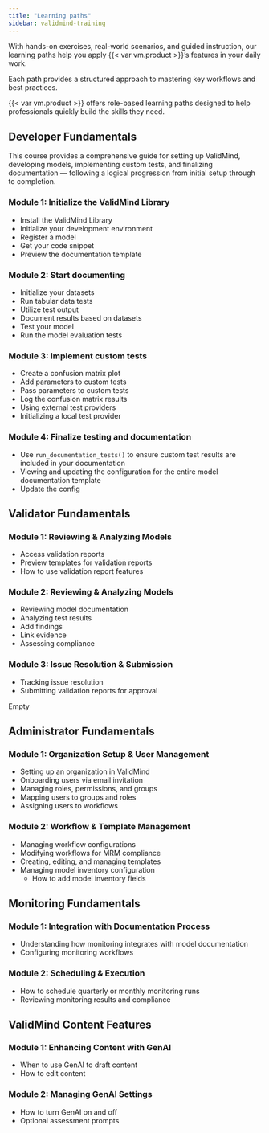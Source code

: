 ```yaml
---
title: "Learning paths"
sidebar: validmind-training
---
```


With hands-on exercises, real-world scenarios, and guided instruction, our learning paths help you apply {{< var vm.product >}}’s features in your daily work.

Each path provides a structured approach to mastering key workflows and best practices. 

{{< var vm.product >}} offers role-based learning paths designed to help professionals quickly build the skills they need. 

## Developer Fundamentals

This course provides a comprehensive guide for setting up ValidMind, developing models, implementing custom tests, and finalizing documentation — following a logical progression from initial setup through to completion.

:::: {.flex .flex-wrap .justify-around}

::: {.w-50-ns}
### Module 1: Initialize the ValidMind Library

- Install the ValidMind Library
- Initialize your development environment
- Register a model <!-- TO DO Missing as a heading/section from intro notebook? -->
- Get your code snippet
- Preview the documentation template
:::

::: {.w-50-ns}
### Module 2: Start documenting <!-- & testing -->

- Initialize your datasets
- Run tabular data tests
- Utilize test output
- Document results based on datasets
- Test your model
<!-- - Initialize model evaluation objects and assigning predictions  -->
- Run the model evaluation tests
:::

::::

:::: {.flex .flex-wrap .justify-around}

::: {.w-50-ns}
### Module 3: Implement custom tests

- Create a confusion matrix plot
- Add parameters to custom tests
- Pass parameters to custom tests 
- Log the confusion matrix results
- Using external test providers
- Initializing a local test provider
:::

::: {.w-50-ns}
### Module 4: Finalize testing and documentation

- Use `run_documentation_tests()` to ensure custom test results are included in your documentation
- Viewing and updating the configuration for the entire model documentation template
- Update the config
:::

::::

## Validator Fundamentals

:::: {.flex .flex-wrap .justify-around}

::: {.w-50-ns}
### Module 1: Reviewing & Analyzing Models 

- Access validation reports
- Preview templates for validation reports
- How to use validation report features
:::

::: {.w-50-ns}
### Module 2: Reviewing & Analyzing Models 

- Reviewing model documentation
- Analyzing test results
- Add findings
- Link evidence
- Assessing compliance
:::

::::

:::: {.flex .flex-wrap .justify-around}

::: {.w-50-ns}
### Module 3: Issue Resolution & Submission

- Tracking issue resolution
- Submitting validation reports for approval
:::

::: {.w-50-ns}
[Empty]{.hidden}
:::

::::

## Administrator Fundamentals

:::: {.flex .flex-wrap .justify-around}

::: {.w-50-ns}
### Module 1: Organization Setup & User Management

- Setting up an organization in ValidMind
- Onboarding users via email invitation
- Managing roles, permissions, and groups
- Mapping users to groups and roles
- Assigning users to workflows
:::

::: {.w-50-ns}
### Module 2: Workflow & Template Management

- Managing workflow configurations
- Modifying workflows for MRM compliance
- Creating, editing, and managing templates
- Managing model inventory configuration
  - How to add model inventory fields
:::

::::

## Monitoring Fundamentals

:::: {.flex .flex-wrap .justify-around}

::: {.w-50-ns}
### Module 1: Integration with Documentation Process

- Understanding how monitoring integrates with model documentation
- Configuring monitoring workflows
:::

::: {.w-50-ns}
### Module 2: Scheduling & Execution

- How to schedule quarterly or monthly monitoring runs
- Reviewing monitoring results and compliance
:::

::::

## ValidMind Content Features

:::: {.flex .flex-wrap .justify-around}

::: {.w-50-ns}
### Module 1: Enhancing Content with GenAI

- When to use GenAI to draft content
- How to edit content
::: 

::: {.w-50-ns}
### Module 2: Managing GenAI Settings

- How to turn GenAI on and off
- Optional assessment prompts
:::

::::


